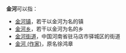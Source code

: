 '''金河'''可以指：

*[[金河镇|金河镇]]，若干以金河为名的镇
*[[金河乡|金河乡]]，若干以金河为名的乡
*[[金河街道|金河街道]]，中国河南省驻马店市驿城区的街道
*[[金河_(作家)|金河 (作家)]]，原名徐鸿章

{{Disambig|Cat=二字消歧义}}